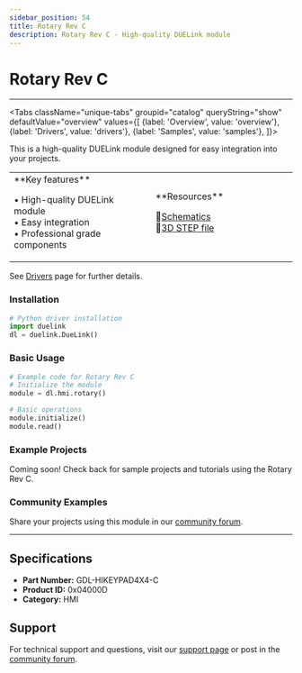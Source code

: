 ```yaml
---
sidebar_position: 54
title: Rotary Rev C
description: Rotary Rev C - High-quality DUELink module
---
```



# Rotary Rev C

<ProductImageSelector 
  partNumber="hikeypad4x4-c"
  productName="Rotary Rev C"
/>

---

<Tabs className="unique-tabs" groupid="catalog" queryString="show" defaultValue="overview"
  values={[
    {label: 'Overview', value: 'overview'},
    {label: 'Drivers', value: 'drivers'},
    {label: 'Samples', value: 'samples'},
  ]}>

<TabItem value="overview">

This is a high-quality DUELink module designed for easy integration into your projects.

<table><td width='50%'>
**Key features**

• High-quality DUELink module<br/>
• Easy integration<br/>
• Professional grade components<br/>

</td><td width='50%'>
**Resources**
 
📄[Schematics](/sch/hikeypad4x4-c.pdf)<br/>
🔩[3D STEP file](/3d/hikeypad4x4-c.step)<br/>

</td></table>

</TabItem>

<TabItem value="drivers">

See [Drivers](../../engine/drivers) page for further details.

### Installation

```python
# Python driver installation
import duelink
dl = duelink.DueLink()
```

### Basic Usage

```python
# Example code for Rotary Rev C
# Initialize the module
module = dl.hmi.rotary()

# Basic operations
module.initialize()
module.read()
```

</TabItem>

<TabItem value="samples">

### Example Projects

Coming soon! Check back for sample projects and tutorials using the Rotary Rev C.

### Community Examples

Share your projects using this module in our [community forum](https://forums.ghielectronics.com).

</TabItem>

</Tabs>

---

## Specifications

- **Part Number:** GDL-HIKEYPAD4X4-C
- **Product ID:** 0x04000D
- **Category:** HMI

## Support

For technical support and questions, visit our [support page](../../support) or post in the [community forum](https://forums.ghielectronics.com).
